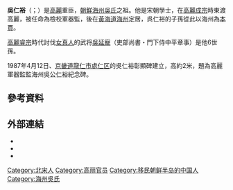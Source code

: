 '''吳仁裕'''（{{lang-ko|오인유}}；{{bd|？||？|}}）是[[高麗|高麗]]重臣，[[朝鮮|朝鮮]][[海州吳氏|海州吳氏]]之祖。他是宋朝學士，在[[高麗成宗|高麗成宗]]時東渡高麗，被任命為檢校軍器監，後在[[黃海道|黃海道]][[海州|海州]]定居，呉仁裕的子孫從此以海州為[[本貫|本貫]]。

[[高麗睿宗|高麗睿宗]]時代討伐[[女真人|女真人]]的武将[[吳延寵|吳延寵]]（吏部尚書・門下侍中平章事）是他6世孫。

1987年4月12日、[[京畿道|京畿道]][[龍仁市|龍仁市]][[處仁区|處仁区]]的吳仁裕彰顯碑建立，高約2米，題為高麗軍器監監海州吳公仁裕紀念碑。

== 參考資料 ==
{{Reflist}}

== 外部連結 ==
*{{Cite book|1=|author=|date=|title=NAVER知識検索 해주오씨 海州呉氏|publisher=[[韓國學中央硏究院|韓國學中央硏究院]]|url=http://terms.naver.com/entry.nhn?docId=291275&cid=42835&categoryId=42835&mobile|ref={{Harvid|韓國學中央硏究院}}}}{{dead link|date=2018年5月 |bot=InternetArchiveBot |fix-attempted=yes }}
*{{Cite book||author=|date=|title=NAVER知識検索 해주오씨 시조설단비 海州呉氏始祖設壇碑|publisher=[[斗山世界大百科|斗山世界大百科]]|url=http://terms.naver.com/entry.nhn?docId=1321754&cid=40942&categoryId=31931&mobile|ref={{Harvid|斗山世界大百科|}}}}
*{{Cite book|author=|date=|title=한국학자료센터 - 인물관계정보|publisher=[[韓國學中央硏究院|韓國學中央硏究院]]|url=http://kostma.net/FamilyTree/PersonPopup.aspx?personid=pd076655|ref={{Harvid|韓國學中央硏究院　한국학자료센터 - 인물관계정보|}}|access-date=2016-11-20|archive-date=2016-10-22|archive-url=https://web.archive.org/web/20161022085653/http://kostma.net/FamilyTree/PersonPopup.aspx?personid=pd076655|dead-url=yes}}

[[Category:北宋人|Category:北宋人]]
[[Category:高丽官员|Category:高丽官员]]
[[Category:移民朝鲜半岛的中国人|Category:移民朝鲜半岛的中国人]]
[[Category:海州吳氏|Category:海州吳氏]]